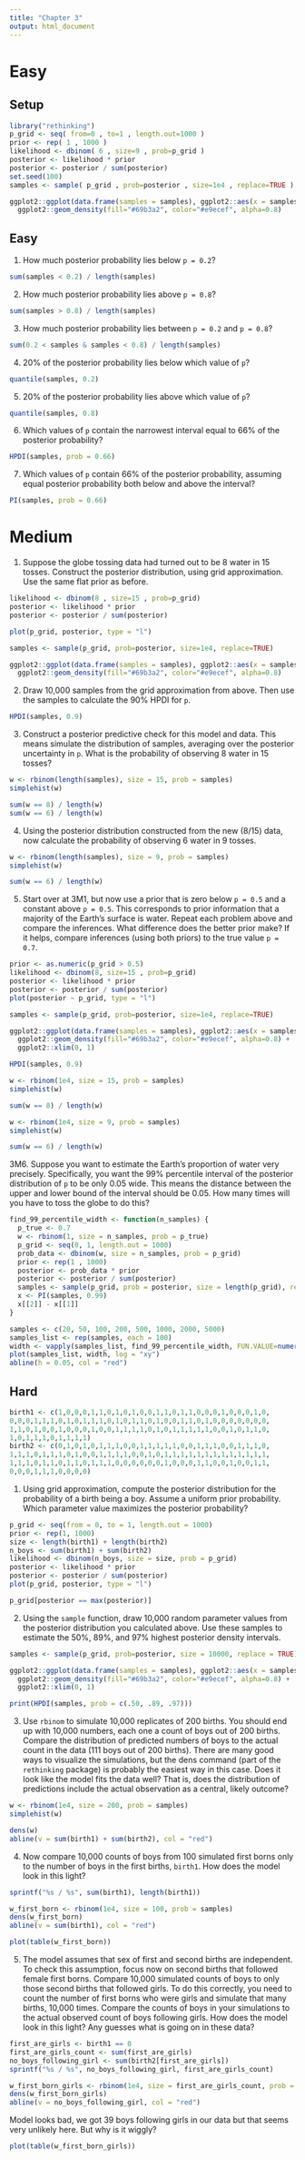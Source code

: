 ```yaml
---
title: "Chapter 3"
output: html_document
---
```


# Easy

## Setup

```r
library("rethinking")
p_grid <- seq( from=0 , to=1 , length.out=1000 )
prior <- rep( 1 , 1000 )
likelihood <- dbinom( 6 , size=9 , prob=p_grid )
posterior <- likelihood * prior
posterior <- posterior / sum(posterior)
set.seed(100)
samples <- sample( p_grid , prob=posterior , size=1e4 , replace=TRUE )
```
```r
ggplot2::ggplot(data.frame(samples = samples), ggplot2::aes(x = samples)) +
  ggplot2::geom_density(fill="#69b3a2", color="#e9ecef", alpha=0.8)
```

## Easy

1. How much posterior probability lies below `p = 0.2`?
```r
sum(samples < 0.2) / length(samples)
```

2. How much posterior probability lies above `p = 0.8`?

```r
sum(samples > 0.8) / length(samples)
```

3. How much posterior probability lies between `p = 0.2` and `p = 0.8`?

```r
sum(0.2 < samples & samples < 0.8) / length(samples)
```

4. 20% of the posterior probability lies below which value of `p`?

```r
quantile(samples, 0.2)
```

5. 20% of the posterior probability lies above which value of `p`?

```r
quantile(samples, 0.8)
```

6. Which values of `p` contain the narrowest interval equal to 66% of the posterior probability?

```r
HPDI(samples, prob = 0.66)
```

7. Which values of `p` contain 66% of the posterior probability, assuming equal posterior probability both below and above the interval?

```r
PI(samples, prob = 0.66)
```

# Medium

1. Suppose the globe tossing data had turned out to be 8 water in 15 tosses. Construct the posterior distribution, using grid approximation. Use the same flat prior as before.

```r
likelihood <- dbinom(8 , size=15 , prob=p_grid)
posterior <- likelihood * prior
posterior <- posterior / sum(posterior)
```

```r
plot(p_grid, posterior, type = "l")
```

```r
samples <- sample(p_grid, prob=posterior, size=1e4, replace=TRUE)
```

```r
ggplot2::ggplot(data.frame(samples = samples), ggplot2::aes(x = samples)) +
  ggplot2::geom_density(fill="#69b3a2", color="#e9ecef", alpha=0.8)
```

2. Draw 10,000 samples from the grid approximation from above. Then use the samples to calculate the 90% HPDI for `p`.

```r
HPDI(samples, 0.9)
```

3. Construct a posterior predictive check for this model and data. This means simulate the distribution of samples, averaging over the posterior uncertainty in `p`. What is the probability of observing 8 water in 15 tosses?

```r
w <- rbinom(length(samples), size = 15, prob = samples)
simplehist(w)
```

```r
sum(w == 8) / length(w)
sum(w == 6) / length(w)
```

4. Using the posterior distribution constructed from the new (8/15) data, now calculate the probability of observing 6 water in 9 tosses.

```r
w <- rbinom(length(samples), size = 9, prob = samples)
simplehist(w)
```

```r
sum(w == 6) / length(w)
```

5. Start over at 3M1, but now use a prior that is zero below `p = 0.5` and a constant above `p = 0.5`. This corresponds to prior information that a majority of the Earth’s surface is water. Repeat each problem above and compare the inferences. What difference does the better prior make? If it helps, compare inferences (using both priors) to the true value `p = 0.7`.

```r
prior <- as.numeric(p_grid > 0.5)
likelihood <- dbinom(8, size=15 , prob=p_grid)
posterior <- likelihood * prior
posterior <- posterior / sum(posterior)
plot(posterior ~ p_grid, type = "l")
```

```r
samples <- sample(p_grid, prob=posterior, size=1e4, replace=TRUE)
```

```r
ggplot2::ggplot(data.frame(samples = samples), ggplot2::aes(x = samples)) +
  ggplot2::geom_density(fill="#69b3a2", color="#e9ecef", alpha=0.8) + 
  ggplot2::xlim(0, 1)
```

```r
HPDI(samples, 0.9)
```

```r
w <- rbinom(1e4, size = 15, prob = samples)
simplehist(w)
```

```r
sum(w == 8) / length(w)
```

```r
w <- rbinom(1e4, size = 9, prob = samples)
simplehist(w)
```

```r
sum(w == 6) / length(w)
```

3M6.  Suppose you want to estimate the Earth’s proportion of water very precisely. Specifically, you want the 99% percentile interval of the posterior distribution of `p` to be only 0.05 wide. This means the distance between the upper and lower bound of the interval should be 0.05. How many times will you have to toss the globe to do this?

```r
find_99_percentile_width <- function(n_samples) {
  p_true <- 0.7
  w <- rbinom(1, size = n_samples, prob = p_true)
  p_grid <- seq(0, 1, length.out = 1000)
  prob_data <- dbinom(w, size = n_samples, prob = p_grid)
  prior <- rep(1 , 1000)
  posterior <- prob_data * prior
  posterior <- posterior / sum(posterior)
  samples <- sample(p_grid, prob = posterior, size = length(p_grid), replace = TRUE)
  x <- PI(samples, 0.99)
  x[[2]] - x[[1]]
}
```

```r
samples <- c(20, 50, 100, 200, 500, 1000, 2000, 5000)
samples_list <- rep(samples, each = 100)
width <- vapply(samples_list, find_99_percentile_width, FUN.VALUE=numeric(1))
plot(samples_list, width, log = "xy")
abline(h = 0.05, col = "red")
```

## Hard

```r
birth1 <- c(1,0,0,0,1,1,0,1,0,1,0,0,1,1,0,1,1,0,0,0,1,0,0,0,1,0,
0,0,0,1,1,1,0,1,0,1,1,1,0,1,0,1,1,0,1,0,0,1,1,0,1,0,0,0,0,0,0,0,
1,1,0,1,0,0,1,0,0,0,1,0,0,1,1,1,1,0,1,0,1,1,1,1,1,0,0,1,0,1,1,0,
1,0,1,1,1,0,1,1,1,1)
birth2 <- c(0,1,0,1,0,1,1,1,0,0,1,1,1,1,1,0,0,1,1,1,0,0,1,1,1,0,
1,1,1,0,1,1,1,0,1,0,0,1,1,1,1,0,0,1,0,1,1,1,1,1,1,1,1,1,1,1,1,1,
1,1,1,0,1,1,0,1,1,0,1,1,1,0,0,0,0,0,0,1,0,0,0,1,1,0,0,1,0,0,1,1,
0,0,0,1,1,1,0,0,0,0)
```

1. Using grid approximation, compute the posterior distribution for the probability of a birth being a boy. Assume a uniform prior probability. Which parameter value maximizes the posterior probability?

```r
p_grid <- seq(from = 0, to = 1, length.out = 1000)
prior <- rep(1, 1000)
size <- length(birth1) + length(birth2)
n_boys <- sum(birth1) + sum(birth2)
likelihood <- dbinom(n_boys, size = size, prob = p_grid)
posterior <- likelihood * prior
posterior <- posterior / sum(posterior)
plot(p_grid, posterior, type = "l")
```

```r
p_grid[posterior == max(posterior)]
```

2. Using the `sample` function, draw 10,000 random parameter values from the posterior distribution you calculated above. Use these samples to estimate the 50%, 89%, and 97% highest posterior density intervals.

```r
samples <- sample(p_grid, prob=posterior, size = 10000, replace = TRUE)
```

```r
ggplot2::ggplot(data.frame(samples = samples), ggplot2::aes(x = samples)) +
  ggplot2::geom_density(fill="#69b3a2", color="#e9ecef", alpha=0.8) + 
  ggplot2::xlim(0, 1)
```

```r
print(HPDI(samples, prob = c(.50, .89, .97)))
```

3. Use `rbinom` to simulate 10,000 replicates of 200 births. You should end up with 10,000 numbers, each one a count of boys out of 200 births. Compare the distribution of predicted numbers of boys to the actual count in the data (111 boys out of 200 births). There are many good ways to visualize the simulations, but the dens command (part of the `rethinking` package) is probably the easiest way in this case. Does it look like the model fits the data well? That is, does the distribution of predictions include the actual observation as a central, likely outcome?

```r
w <- rbinom(1e4, size = 200, prob = samples)
simplehist(w)
```

```r
dens(w)
abline(v = sum(birth1) + sum(birth2), col = "red")
```

4. Now compare 10,000 counts of boys from 100 simulated first borns only to the number of boys in the first births, `birth1`. How does the model look in this light?

```r
sprintf("%s / %s", sum(birth1), length(birth1))
```

```r
w_first_born <- rbinom(1e4, size = 100, prob = samples)
dens(w_first_born)
abline(v = sum(birth1), col = "red")
```

```r
plot(table(w_first_born))
```

5. The model assumes that sex of first and second births are independent. To check this assumption, focus now on second births that followed female first borns. Compare 10,000 simulated counts of boys to only those second births that followed girls. To do this correctly, you need to count the number of first borns who were girls and simulate that many births, 10,000 times. Compare the counts of boys in your simulations to the actual observed count of boys following girls. How does the model look in this light? Any guesses what is going on in these data?

```r
first_are_girls <- birth1 == 0
first_are_girls_count <- sum(first_are_girls)
no_boys_following_girl <- sum(birth2[first_are_girls])
sprintf("%s / %s", no_boys_following_girl, first_are_girls_count)
```

```r
w_first_born_girls <- rbinom(1e4, size = first_are_girls_count, prob = samples)
dens(w_first_born_girls)
abline(v = no_boys_following_girl, col = "red")
```
Model looks bad, we got 39 boys following girls in our data but that seems very unlikely here. But why is it wiggly?

```r
plot(table(w_first_born_girls))
```
